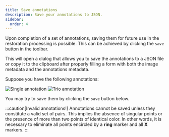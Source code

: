 ```yaml
---
title: Save annotations
description: Save your annotations to JSON.
sidebar:
  order: 4
---
```



Upon completion of a set of annotations, saving them for future use
in the restoration processing is possible. This can be achieved by
clicking the `save` <span className='inline-flex items-baseline'>
<SaveIcon className='self-center w-4 h-4'/></span> button in the toolbar.

This will open a dialog that allows you to save the annotations to a
JSON file or copy it to the clipboard after properly filling a form
with both the image metadata and the annotations metadata.

Suppose you have the following annotations:


<div className="flex flex-row items-center justify-center gap-1">
  <Image
    className="w-44 rounded-md border border-accent shadow-lg"
    src={single}
    alt="Single annotation"
  />
  <Image
    className="w-44 rounded-md border border-accent shadow-lg"
    src={trio}
    alt="Trio annotation"
  />
</div>

You may try to save them by clicking the `save` <span className='inline-flex items-baseline'>
<SaveIcon className='self-center w-4 h-4'/></span> button below.

<SaveAlert />

:::caution[Invalid annotations!]
Annotations cannot be saved unless they constitute a valid set of 
pairs. This implies the absence of singular points or the presence 
of more than two points of identical color. In other words, it is 
necessary to eliminate all points encircled by a **ring** marker and 
all **X** markers.
:::

